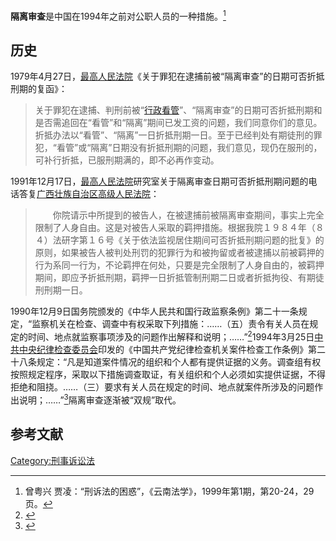 '''隔离审查'''是中国在1994年之前对公职人员的一种措施。<ref>曾粤兴 贾凌：“刑诉法的困惑”，《云南法学》，1999年第1期，第20-24，29页。</ref>
==历史==
1979年4月27日，[[中华人民共和国最高人民法院|最高人民法院]]《关于罪犯在逮捕前被“隔离审查”的日期可否折抵刑期的复函》：
<blockquote>
关于罪犯在逮捕、判刑前被“[[行政看管|行政看管]]”、“隔离审查”的日期可否折抵刑期和是否需追回在“看管”和“隔离”期间已发工资的问题，我们同意你们的意见。折抵办法以“看管”、“隔离”一日折抵刑期一日。至于已经判处有期徒刑的罪犯，“看管”或“隔离”日期没有折抵刑期的问题，我们意见，现仍在服刑的，可补行折抵，已服刑期满的，即不必再作变动。
</blockquote>

1991年12月17日，[[中华人民共和国最高人民法院|最高人民法院]]研究室关于隔离审查日期可否折抵刑期问题的电话答复[[广西壮族自治区高级人民法院|广西壮族自治区高级人民法院]]：
<blockquote>
　　你院请示中所提到的被告人，在被逮捕前被隔离审查期间，事实上完全限制了人身自由。这是对被告人采取的羁押措施。根据我院１９８４年（８４）法研字第１６号《关于依法监视居住期间可否折抵刑期问题的批复》的原则，如果被告人被判处刑罚的犯罪行为和被拘留或者被逮捕以前被羁押的行为系同一行为，不论羁押在何处，只要是完全限制了人身自由的，被羁押期间，即应予折抵刑期，羁押一日折抵管制刑期二日或者折抵拘役、有期徒刑刑期一日。
</blockquote>

1990年12月9日国务院颁发的《中华人民共和国行政监察条例》第二十一条规定，“监察机关在检查、调查中有权采取下列措施：……（五）责令有关人员在规定的时间、地点就监察事项涉及的问题作出解释和说明；……”<ref name=nandu>{{Cite web|url = http://news.nandu.com/html/201212/20/10590.html|title = 中纪委印发关于使用“两规”措施的规定|author = |date = 2012-12-20|publisher = 南都网|language = |accessdate = |quote = |archive-url = https://web.archive.org/web/20180314175137/http://news.nandu.com/html/201212/20/10590.html|archive-date = 2018-03-14|dead-url = yes}}</ref>1994年3月25日[[中共中央纪律检查委员会|中共中央纪律检查委员会]]印发的《中国共产党纪律检查机关案件检查工作条例》第二十八条规定：“凡是知道案件情况的组织和个人都有提供证据的义务。调查组有权按照规定程序，采取以下措施调查取证，有关组织和个人必须如实提供证据，不得拒绝和阻挠。……（三）要求有关人员在规定的时间、地点就案件所涉及的问题作出说明；……”<ref>{{Cite web |url = http://cpc.people.com.cn/GB/64162/71380/71387/71590/4855987.html |title = 中国共产党纪律检查机关案件检查工作条例 |author =  |date =  |publisher = 中国共产党新闻网 |language =  |accessdate = 2018-03-14 |quote =  |archive-date = 2018-03-14 |archive-url = https://web.archive.org/web/20180314174827/http://cpc.people.com.cn/GB/64162/71380/71387/71590/4855987.html |dead-url = no }}</ref>隔离审查逐渐被“双规”取代。

==参考文献==
<references/>
[[Category:刑事诉讼法|Category:刑事诉讼法]]